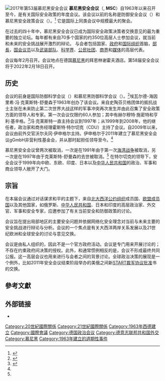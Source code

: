 {{noteTA
|1=zh-hans:伊申格尔;zh-hant:伊申格爾;zh-tw:伊辛格;
}}
{{Infobox organization
| name =慕尼黑安全会议
| native_name = 
| image = Münchner Sicherheitskonferenz logo.svg
| motto =  通过对话谋求和平
| predecessor =国际防御科学会议（Internationale Wehrkundebegegnung/慕尼黑防御科学会议（Münchner Wehrkundetagung）
| formation = 1963 / 2011       
| founder = [[埃瓦爾德-海因里希·馮·克萊斯特-舒曼森|埃瓦爾德-海因里希·馮·克萊斯特-舒曼森]]
| extinction =       <!-- e.g. use {{end date and age|YYYY|MM|DD}} -->
| status = 非营利性基金会
| location = [[德国|德国]][[慕尼黑|慕尼黑]]
| methods =主持会议
| leader_title =主席
| leader_name ={{tsl|en|Wolfgang Ischinger|沃尔夫冈·伊申格尔}}
| website = {{url|http://www.securityconference.de/en}}
}}
[[File:Munich Security Conference (32652082060).jpg|thumb|2017年第53届慕尼黑安全会议
]]
'''慕尼黑安全会议'''（{{lang-en|Munich Security Conference}}, '''MSC'''）自1963年以来召开至今，是有关国际安全政策的年度会议。该会议以前的名称是防御安全会议（{{lang-de|Wehrkundetagung}}）和慕尼黑安全政策会议（{{lang-de|Münchner Konferenz für Sicherheitspolitik}}）。<ref name="Historisches Lexikon">{{cite web|url=https://www.historisches-lexikon-bayerns.de/Lexikon/Artikel_46205|title=Münchener Sicherheitskonferenz|accessdate=2016-11-01|archive-date=2016-10-30|archive-url=https://web.archive.org/web/20161030165129/https://www.historisches-lexikon-bayerns.de/Lexikon/Artikel_46205|dead-url=no}}</ref> 它是国际上同类会议中规模最大的聚会。

在过去的四十年中，慕尼黑安全会议已成为国际安全政策决策者交换意见的最为重要的独立论坛。每年都有来自70多个国家的约350位高层人士参加会议，就当前和未来的安全挑战展开激烈的辩论。
与会者包括国家、[[政府|政府]]和[[国际组织|国际组织]]首脑，[[部長|部長]]，[[国会议员|国会议员]]以及[[武装力量|武装部队]]、[[科学家|科学界]]、[[公民社会|公民社团]]、[[企业|商界]]和[[大眾媒體|媒体]]的高层代表。

会议每年2月召开。会议地点在德国[[慕尼黑|慕尼黑]]的拜恩林谢霍夫酒店。第58届安全会议将于2022年2月18日召开。

==历史==
会议的前身是国际防御科学会议（{{lang-de|Internationale Wehrkundebegegnung}}）和慕尼黑防御科学会议（{{lang-de|Münchner Wehrkundetagung}}）。<ref>{{cite web|url=https://www.securityconference.de/news/article/little-patience-for-frivolous-speeches-a-personal-remembrance-of-wehrkunde-and-ewald-von-kleist/|title="Little Patience for Frivolous Speeches - A Personal Remembrance of Wehrkunde and Ewald von Kleist"|accessdate=2016-11-01|archive-date=2016-07-01|archive-url=https://web.archive.org/web/20160701222434/https://www.securityconference.de/news/article/little-patience-for-frivolous-speeches-a-personal-remembrance-of-wehrkunde-and-ewald-von-kleist/|dead-url=no}}</ref>埃瓦尔德-海因里希·冯·克莱斯特-舒曼森于1963年创办了该会议。来自史陶芬贝格团体的抵抗战士主张在未来防止第二次世界大战这样的军事冲突再次发生并由此召集了安全政策方面的领导人和专家。第一次会议仅限约60人参加；其中有赫尔穆特·施密特和亨利·基辛格。<ref>{{cite web|url=http://www.sueddeutsche.de/muenchen/-muenchner-sicherheitskonferenz-vom-privat-treffen-zum-riesenzirkus-1.1875580|title=Vom Privat-Treffen zum Riesenzirkus|accessdate=2016-11-01|archive-date=2016-08-26|archive-url=https://web.archive.org/web/20160826234706/http://www.sueddeutsche.de/muenchen/-muenchner-sicherheitskonferenz-vom-privat-treffen-zum-riesenzirkus-1.1875580|dead-url=no}}</ref>冯·克莱斯特一直主持会议到1997年；从1999年到2008年，他的继任者，政治家和商务经理霍斯特·特尔切克（CDU）主持了会议。自2009年以来，会议由前外交官沃尔夫冈·伊申格尔主持。伊申格尔于2011年建立了慕尼黑安全会议gGmbH非营利性基金会，并从那时起担任领导至今。<ref name="Historisches Lexikon" />

慕尼黑安全会议曾两次被取消，一次是在1991年由于第一次[[海湾战争|海湾战争]]被取消，另一次是在1997年由于克莱斯特-舒曼森的去世被取消。<ref name="Historisches Lexikon" /> 在特尔切克的领导下，安全会议于1999年向中欧、东欧、印度、日本以及[[中华人民共和国|中华人民共和国]]的政治、军事和商业领导人敞开了大门。

==宗旨==
在本届会议通过对话谋求和平的主题下，来自[[北大西洋公约组织|北大西洋公约组织]]成员国、[[欧洲联盟|欧盟成员国]]以及其他国家，如俄罗斯、[[中华人民共和国|中华人民共和国]]、日本和印度的高层政治家、外交官、军事和安全专家，应邀参加了有关当前安全和防御政策的讨论。

会议旨在提出局部地区的主要安全问题并依据网络化安全理念对当前与未来主要的安全挑战进行辩论与分析。会议的一个焦点是有关大西洋两岸关系发展以及21世纪欧洲和全球安全的讨论与意见交换。

会议是由私人组织的，因此不是一个官方政府活动。会议是专门用来开展讨论的；不存在约束政府间决策的授权。此外，和通常惯例相反的是，会议不形成最终共同公报。这一高层会议也用来进行与会者之间的背景讨论。全球政治决策的展现是一个例外，比如2011年安全会议结束阶段举办的美俄之间新[[新削减战略武器条约|START裁军协议]][[批准|批准]]书的交换。
==參考文獻==
{{Reflist}}

==外部链接==
{{Commons category|Munich Security Conference}}
*{{Official website|https://www.securityconference.de/en/}}
{{Authority control}}

[[Category:20世紀國際關係|Category:20世紀國際關係]]
[[Category:21世紀國際關係|Category:21世紀國際關係]]
[[Category:1963年西德建立|Category:1963年西德建立]]
[[Category:國際會議|Category:國際會議]]
[[Category:德国政治会议|Category:德国政治会议]]
[[Category:德意志联邦共和国外交|Category:德意志联邦共和国外交]]
[[Category:慕尼黑|Category:慕尼黑]]
[[Category:1963年建立的週期性事件|Category:1963年建立的週期性事件]]